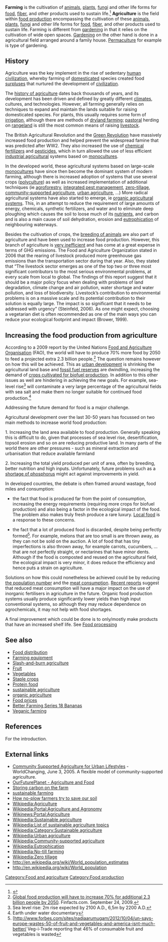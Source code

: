 {{topic header| Food5.jpg |Agriculture}}

'''Farming''' is the cultivation of [[animals]], [[crops|plants]], [[fungi]] and other life forms for [[food]], [[fiber]], and other products used to sustain life.<ref name="Office1999">{{cite book|author=International Labour Office|title=Safety and health in agriculture|url=http://books.google.com/books?id=GtBa6XIW_aQC&pg=PA77|accessdate=13 September 2010|year=1999|publisher=International Labour Organization|isbn=978-92-2-111517-5|pages=77–}}</ref> 
'''Agriculture''' is the field within [[food production]] encompassing the cultivation of these [[animals]], [[plants]], [[fungi]] and other life forms for [[food]], [[fiber]], and other products used to sustain life. Farming is different from [[gardening]] in that it relies on the cultivation of wide open spaces. [[Gardening]] on the other hand is done in a agricultural field arranged around a family house. [[Permaculture]] for example is type of gardening.

==History==
Agriculture was the key implement in the rise of sedentary [[human]] [[civilization]], whereby farming of [[domestication|domesticated]] species created food [[economic surplus|surpluses]] that nurtured the development of [[civilization]].

The [[history of agriculture]]{{w|history of agriculture}} dates back thousands of years, and its development has been driven and defined by greatly different [[climate]]s, cultures, and technologies. However, all farming generally relies on techniques to expand and maintain the lands suitable for raising domesticated species. For plants, this usually requires some form of [[irrigation]], although there are methods of [[dryland farming]]{{w|dryland farming}}; [[pastoralism|pastoral]]{{w|pastoralism}} herding on [[rangeland]]{{w|rangeland}} is still the most common means of raising [[livestock]]. 

The British Agricultural Revolution and the [[Green Revolution]] have massively increased food production and helped prevent the widespread famine that was predicted after WW2. They also increased the use of [[chemical fertilizers]] and [[pesticides]], which in turn allowed the use of less efficient [[industrial agriculture|industrial agricultural]] systems based on [[monocultures]].

In the developed world, these agricultural systems based on large-scale [[monoculture]]s have since then become the dominant system of modern farming, although there is increased adoption of systems that use several crops ([[polyculture]]) as well as increased implementation of additional techniques (ie [[agroforestry]], [[IPM|integrated pest management]], [[No-till farming|zero-tillage]], [[community-supported agriculture]], [[urban agriculture]], ...) More radical agricultural systems have also started to emerge, ie [[organic agricultural system]]s. This, in an attempt to reduce the requirement of large amounts of energy, chemicals, synthetic fertilizers, and water and to eliminate deep ploughing which causes the soil to loose much of its [[nutrients]], and carbon and is also a main cause of soil dehydration, erosion and [[eutrophication]] of neighbouring waterways.

Besides the cultivation of crops, the [[Animal husbandry|breeding of animals]] are also part of agriculture and have been used to increase food production. However, this branch of agriculture is [[Ecologic diet|very inefficient]] and has come at a great expense in terms of GHG emissions. The Food and Agriculture Organization stated in 2006 that the rearing of livestock produced more greenhouse gas emissions than the transportation sector during that year. Also, they stated that “The livestock sector emerges as one of the top two or three most significant contributors to the most serious environmental problems, at every scale from local to global. The findings of this report suggest that it should be a major policy focus when dealing with problems of land degradation, climate change and air pollution, water shortage and water pollution, and loss of biodiversity. Livestock’s contribution to environmental problems is on a massive scale and its potential contribution to their solution is equally large. The impact is so significant that it needs to be addressed with urgency” (Steinfeld, 2006).  As one might expect, choosing a vegetarian diet is often recommended as one of the main ways you can reduce your ecological footprint and impact (Brower, 1999).

== Increasing the food production from agriculture ==
{{Main|Malnutrition}}
{{Main|Industrial agriculture}}
{{Main|Small scale agriculture}}
{{Main|Food processing}}
According to a 2009 report by the United Nations [[Food and Agriculture Organisation]] (FAO), the world will have to produce 70% more food by 2050 to feed a projected extra 2.3 billion people.<ref>[http://www.finfacts.ie/irishfinancenews/article_1017966.shtml Global food production will have to increase 70% for additional 2.3 billion people by 2050]. Finfacts.com. September 24, 2009.</ref> The question remains however on how this will be achieved. This as [[Urban sprawl|urban development]] is shrinking the agricultural land base and [[Peak oil|fossil fuel reserves]] are dwindling, increasing the demand of [[Biofuels|crops cultivated for biofuel production]]. In addition to this other issues as well are hindering in achieving the new goals. For example, sea-level rise<ref>Sea level rise: 2m rise expected by 2100 A.D., 6,5m by 2200 A.D.</ref> will contaminate a very large percentage of the agricultural fields with sea salt and make them no longer suitable for continued food production.<ref>Earth under water documentary</ref>

Addressing the future demand for food is a major challenge.

Agricultural development over the last 30-50 years has focussed on two main methods to increase world food production:

1. Increasing the land area available to food production.  Generally speaking this is difficult to do, given that processes of sea level rise, desertification, topsoil erosion and so on are reducing productive land.  In many parts of the world there are other pressures - such as mineral extraction and urbanisation that reduce available farmland

2. Increasing the total yield produced per unit of area, often by breeding, better nutrition and high inputs.  Unfortunately, future problems such as a [http://en.wikipedia.org/wiki/Peak_phosphorus shortage of phosphorus] might act against improvements in yield.

In developed countries, the debate is often framed around wastage, food miles and consumption:

* the fact that food is produced far from the point of consumption, increasing the energy requirements (requiring more crops for biofuel production) and also being a factor in the ecological impact of the food. The problem also makes truly fresh produce a rare luxury. [[Local food]] is a response to these concerns.

* the fact that a lot of produced food is discarded, despite being perfectly formed<ref>[http://www.forbes.com/sites/nadiaarumugam/2012/10/04/un-says-europe-wastes-50-of-fruit-and-vegetables-and-america-isnt-much-better/ Veg-i-Trade reporting that 46% of consumable fruit and vegetables is wasted</ref>. For example, melons that are too small is are thrown away, as they can not be sold on the auction. A lot of food that has tiny imperfections is also thrown away, for example carrots, cucumbers, ... that are not perfectly straight, or nectarines that have minor dents. Although if the food is composted and reused on the agricultural field, the ecological impact is very minor, it does reduce the efficiency and hence puts a strain on agriculture.

Solutions on how this could nonetheless be achieved could be by reducing [[Population management|the population number]] and the [[meat consumption]].   [http://www.guardian.co.uk/environment/2013/feb/18/halve-meat-consumption-scientists Recent reports] suggest that reduced meat consumption will have a major impact on the use of inorganic fertilisers in agriculture in the future.  Organic food production systems usually produce significantly lower yields than high input conventional systems, so although they may reduce dependence on agrochemicals, it may not help with food shortages.

A final improvement which could be done is to only/mostly make products that have an increased shelf life. See [[Food processing]]

== See also ==
{{portal box|Food and agriculture}}
* [[Food distribution]]
* [[Farming equipment]]
* [[Slash-and-burn agriculture]]
* [[Fruit]]
* [[Vegetables]]
* [[Staple crops]]
* [[Animal husbandry|Protein food]]
* [[sustainable agriculture]]
* [[organic agriculture]]
* [[Food price]]s
* [[Better Farming Series 18 Bananas]]
* [[Veganic farming]]

== References ==
{{Reflist|colwidth=30em}}
;For the introduction.
{{attrib wikipedia|Agriculture}}

==External links==
* [http://www.worldchanging.com/archives//002835.html Community Supported Agriculture for Urban Lifestyles] - WorldChanging, June 3, 2005. A flexible model of community-supported agriculture.
* [http://www.ourfutureplanet.org/topic-agriculture-food OurFuturePlanet - Agriculture and Food]
* [http://www.miller-mccune.com/business-economics/sinking-feelings-about-storing-carbon-emissions-on-the-farm-5942/ Storing carbon on the farm]
* [http://knowledge.allianz.com/en/globalissues/safety_health/food_water/agriculture_sustainable_farming.html sustainable farming]
* [http://www.sciencebuddies.org/science-fair-projects/project_ideas/EnvSci_p052.shtml How no-plow farmers try to save our soil]
* [[Wikipedia:Agriculture]]
* [[Wikipedia:Portal:Agriculture and Agronomy]]
* [[Wikinews:Portal:Agriculture]]
* [[Wikipedia:Sustainable agriculture]]
* [[Wikipedia:List of sustainable agriculture topics]]
* [[Wikipedia:Category:Sustainable agriculture]]
* [[Wikipedia:Urban agriculture]]
* [[Wikipedia:Community-supported agriculture]]
* [[Wikipedia:Eutrophication]]
* [[Wikipedia:No-till farming]]
* [[Wikipedia:Zero tillage]]
* http://en.wikipedia.org/wiki/World_population_estimates
* http://en.wikipedia.org/wiki/World_population

[[Category:Agriculture| ]]
[[Category:Food and agriculture]]
[[Category:Food production]]